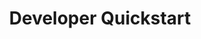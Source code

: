 ---
title: Developer Quickstart
sidebarTitle: Quickstart
description: "Learn how to get started with Chunkr AI API"
icon: "book"
iconType: "solid"
---